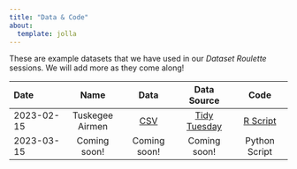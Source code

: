 ```yaml
---
title: "Data & Code"
about: 
  template: jolla
---
```


These are example datasets that we have used in our *Dataset Roulette* 
sessions. We will add more as they come along!

| Date | Name | Data | Data Source | Code |
|:-----|:----:|:----:|:----:|:----:|
| 2023-02-15 | Tuskegee Airmen | [CSV](https://raw.githubusercontent.com/rfordatascience/tidytuesday/master/data/2022/2022-02-08/airmen.csv) | [Tidy Tuesday](https://github.com/rfordatascience/tidytuesday/tree/master/data/2022/2022-02-08) | [R Script](www/airmen-data-visulization.R) |
| 2023-03-15 | Coming soon! | Coming soon! | Coming soon! | Python Script |